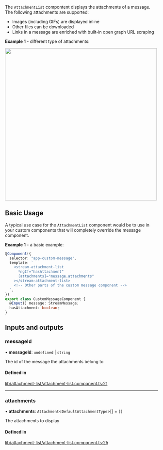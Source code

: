 
The `AttachmentList` compontent displays the attachments of a message. The following attachments are supported:

- Images (including GIFs) are displayed inline
- Other files can be downloaded
- Links in a message are enriched with built-in open graph URL scraping

**Example 1** - different type of attachments:

<img src={AttachmentsScreenshot} width="500" />

## Basic Usage

A typical use case for the `AttachmentList` component would be to use in your custom components that will completely override the message component.

**Example 1** - a basic example:

```typescript
@Component({
  selector: "app-custom-message",
  template: `
    <stream-attachment-list
      *ngIf="hasAttachment"
      [attachments]="message.attachments"
    ></stream-attachment-list>
    <!-- Other parts of the custom message component -->
  `,
})
export class CustomMessageComponent {
  @Input() message: StreamMessage;
  hasAttachment: boolean;
}
```

[//]: # "Start of generated content"
## Inputs and outputs 


### messageId

• **messageId**: `undefined` \| `string`

The id of the message the attachments belong to

#### Defined in

[lib/attachment-list/attachment-list.component.ts:21](https://github.com/GetStream/stream-chat-angular/blob/4b8a906/projects/stream-chat-angular/src/lib/attachment-list/attachment-list.component.ts#L21)

___

### attachments

• **attachments**: `Attachment`<`DefaultAttachmentType`\>[] = `[]`

The attachments to display

#### Defined in

[lib/attachment-list/attachment-list.component.ts:25](https://github.com/GetStream/stream-chat-angular/blob/4b8a906/projects/stream-chat-angular/src/lib/attachment-list/attachment-list.component.ts#L25)

[//]: # "End of generated content"
